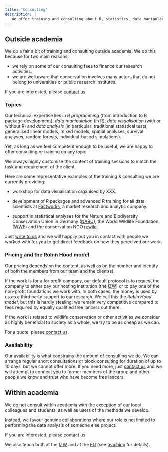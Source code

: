 ```yaml
---
title: "Consulting"
description: |
   We offer training and consulting about R, statistics, data manipulation and visualisation for everyone.
---
```


<script src="js/for_toc.js"></script>

## Outside academia {#external}

We do a fair a bit of training and consulting outside academia.
We do this because for two main reasons:

- we rely on some of our consulting fees to finance our research activities.
- we are well aware that conservation involves many actors that do not belong to universities or public research institutes.

If you are interested, please [contact us](mailto: courtiol@izw-berlin.de).

### Topics

Our technical expertise lies in *R programming* (from introduction to R package development), *data manipulation* (in R), *data visualisation* (with or without R) and *data analysis* (in particular: traditional statistical tests, generalised linear models, mixed models, spatial analyses, survival analyses, random forests, individual-based simulations).

Yet, as long as we feel competent enough to be useful, we are happy to offer consulting or training on any topic.

We always highly customise the content of training sessions to match the task and requirement of the client.

Here are some representative examples of the training & consulting we are currently providing:

- workshop for data visualisation organised by XXX.

- development of R packages and advanced R training for all data scientists at [Factworks](https://www.factworks.com), a market research and analytic company.

- support in statistical analyses for the Nature and Biodiversity Conservation Union in Germany ([NABU](https://en.nabu.de)), the World Wildlife Foundation ([WWF](https://www.worldwildlife.org/)) and the conservation NGO [rewild](https://www.rewild.org).

Just [write to us](mailto: courtiol@izw-berlin.de) and we will happily put you in contact with people we worked with for you to get direct feedback on how they perceived our work.


### Pricing and the Robin Hood model {#robinhood}

Our pricing depends on the content, as well as on the number and identity of both the members from our team and the client(s).

If the work is for a for profit company, our default protocol is to request the company to either pay our hosting institution (the [IZW](https://www.izw-berlin.de/en/home.html)) or to pay one of the non-profit foundations we work with.
In both cases, the money is used by us as a third party support to our research.
We call this the *Robin Hood model*, but this is hardly stealing: we remain very competitive compared to fees required by equally qualified free lancers out there.

If the work is related to wildlife conservation or other activities we consider as highly beneficial to society as a whole, we try to be as cheap as we can.

For a quote, please [contact us](mailto: courtiol@izw-berlin.de).


### Availability

Our availability is what constrains the amount of consulting we do.
We can arrange regular short consultations or block consulting for duration of up to 10 days, but we cannot offer more.
If you need more, just [contact us](mailto: courtiol@izw-berlin.de) and we will attempt to connect you to former members of the group and other people we know and trust who have become free lancers.


## Within academia

We do not consult within academia with the exception of our local colleagues and students, as well as users of the methods we develop.

Instead, we favour genuine collaborations where our role is not limited to performing the data analysis of someone else project.

If you are interested, please [contact us](mailto: courtiol@izw-berlin.de).

We also teach both at the [IZW](https://www.izw-berlin.de/en/home.html) and at the [FU](https://www.fu-berlin.de/en/index.html) (see [teaching](teaching.html) for details).
